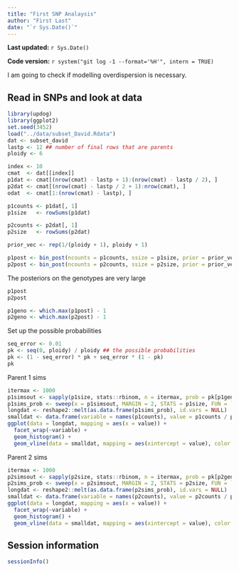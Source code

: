 ```yaml
---
title: "First SNP Analaysis"
author: "First Last"
date: "`r Sys.Date()`"
---
```


**Last updated:** `r Sys.Date()`

**Code version:** `r system("git log -1 --format='%H'", intern = TRUE)`

I am going to check if modelling overdispersion is necessary.

## Read in SNPs and look at data

```r
library(updog)
library(ggplot2)
set.seed(3452)
load("../data/subset_David.Rdata")
dat <- subset_david
lastp <- 12 ## number of final rows that are parents
ploidy <- 6

index <- 10
cmat  <- dat[[index]]
p1dat <- cmat[(nrow(cmat) - lastp + 1):(nrow(cmat) - lastp / 2), ]
p2dat <- cmat[(nrow(cmat) - lastp / 2 + 1):nrow(cmat), ]
odat  <- cmat[1:(nrow(cmat) - lastp), ]

p1counts <- p1dat[, 1]
p1size   <- rowSums(p1dat)

p2counts <- p2dat[, 1]
p2size   <- rowSums(p2dat)

prior_vec <- rep(1/(ploidy + 1), ploidy + 1)

p1post <- bin_post(ncounts = p1counts, ssize = p1size, prior = prior_vec)
p2post <- bin_post(ncounts = p2counts, ssize = p2size, prior = prior_vec)
```

The posteriors on the genotypes are very large
``` r
p1post
p2post

p1geno <- which.max(p1post) - 1
p2geno <- which.max(p2post) - 1
```

Set up the possible probabilities
```r
seq_error <- 0.01
pk <- seq(0, ploidy) / ploidy ## the possible probabilities
pk <- (1 - seq_error) * pk + seq_error * (1 - pk)
pk
```

Parent 1 sims
```r
itermax <- 1000
p1simsout <- sapply(p1size, stats::rbinom, n = itermax, prob = pk[p1geno + 1])
p1sims_prob <- sweep(x = p1simsout, MARGIN = 2, STATS = p1size, FUN = `/`)
longdat <- reshape2::melt(as.data.frame(p1sims_prob), id.vars = NULL)
smalldat <- data.frame(variable = names(p1counts), value = p1counts / p1size)
ggplot(data = longdat, mapping = aes(x = value)) +
  facet_wrap(~variable) +
  geom_histogram() +
  geom_vline(data = smalldat, mapping = aes(xintercept = value), color = 2, lty = 2)
```

Parent 2 sims
```r
itermax <- 1000
p2simsout <- sapply(p2size, stats::rbinom, n = itermax, prob = pk[p2geno + 1])
p2sims_prob <- sweep(x = p2simsout, MARGIN = 2, STATS = p2size, FUN = `/`)
longdat <- reshape2::melt(as.data.frame(p2sims_prob), id.vars = NULL)
smalldat <- data.frame(variable = names(p2counts), value = p2counts / p2size)
ggplot(data = longdat, mapping = aes(x = value)) +
  facet_wrap(~variable) +
  geom_histogram() +
  geom_vline(data = smalldat, mapping = aes(xintercept = value), color = 2, lty = 2)
```



## Session information

```r
sessionInfo()
```
